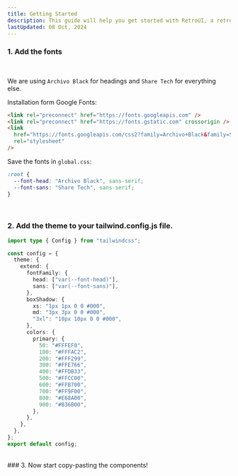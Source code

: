 ```yaml
---
title: Getting Started
description: This guide will help you get started with RetroUI, a retro styled UI library based on Tailwind CSS.
lastUpdated: 08 Oct, 2024
---
```


### 1. Add the fonts

<br />

We are using `Archivo Black` for headings and `Share Tech` for everything else.

Installation form Google Fonts:

```html
<link rel="preconnect" href="https://fonts.googleapis.com" />
<link rel="preconnect" href="https://fonts.gstatic.com" crossorigin />
<link
  href="https://fonts.googleapis.com/css2?family=Archivo+Black&family=Share+Tech&display=swap"
  rel="stylesheet"
/>
```

Save the fonts in `global.css`:

```css
:root {
  --font-head: "Archivo Black", sans-serif;
  --font-sans: "Share Tech", sans-serif;
}
```

<br />

### 2. Add the theme to your tailwind.config.js file.

```ts
import type { Config } from "tailwindcss";

const config = {
  theme: {
    extend: {
      fontFamily: {
        head: ["var(--font-head)"],
        sans: ["var(--font-sans)"],
      },
      boxShadow: {
        xs: "1px 1px 0 0 #000",
        md: "3px 3px 0 0 #000",
        "3xl": "10px 10px 0 0 #000",
      },
      colors: {
        primary: {
          50: "#FFFEF0",
          100: "#FFFAC2",
          200: "#FFF299",
          300: "#FFE766",
          400: "#FFDB33",
          500: "#FFCC00",
          600: "#FFB700",
          700: "#FF9F00",
          800: "#E68A00",
          900: "#B36B00",
        },
      },
    },
  },
};
export default config;
```

<br />
### 3. Now start copy-pasting the components!
